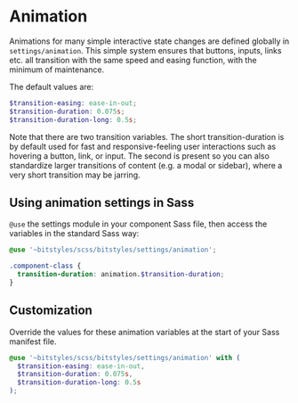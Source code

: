 
<Meta title="Design Tokens/Animation" />

# Animation

Animations for many simple interactive state changes are defined globally in `settings/animation`. This simple system ensures that buttons, inputs, links etc. all transition with the same speed and easing function, with the minimum of maintenance.

The default values are:

```scss
$transition-easing: ease-in-out;
$transition-duration: 0.075s;
$transition-duration-long: 0.5s;
```

Note that there are two transition variables. The short transition-duration is by default used for fast and responsive-feeling user interactions such as hovering a button, link, or input. The second is present so you can also standardize larger transitions of content (e.g. a modal or sidebar), where a very short transition may be jarring.

## Using animation settings in Sass

`@use` the settings module in your component Sass file, then access the variables in the standard Sass way:

```scss
@use '~bitstyles/scss/bitstyles/settings/animation';

.component-class {
  transition-duration: animation.$transition-duration;
}
```

## Customization

Override the values for these animation variables at the start of your Sass manifest file.

```scss
@use '~bitstyles/scss/bitstyles/settings/animation' with (
  $transition-easing: ease-in-out,
  $transition-duration: 0.075s,
  $transition-duration-long: 0.5s
);
```
